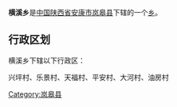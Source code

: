 {{中国乡级行政区
|行政区全称 = 横溪乡
|景观照片文件名 = 
|景观照片描述 = 
|汉语拼音 =
|其他语言 = 
|其他语言名称 = 
|位置图文件名 = 
|位置图描述 = 
|自定义图片=
|上级行政区 = [[陕西省|陕西省]][[安康市|安康市]][[岚皋县|岚皋县]]
|行政区类别 = [[乡级行政区|乡]]
|行政区划代码 = 
|行政区划 = 
|村委会 = 
|居委会 = 
|建置时间 = 
|领导职位 = 
|领导名称 = 
|政府驻地 = 
|毗邻 = 
|地理坐标 = 
|总面积 = 
|总人口 = 
|户籍人口 = 
|户籍人口年份 = 
|常住人口 = 
|常住人口年份 = 
|人口密度 = 
|GDP = 
|邮政编码 = 
|电话区号 = 
|官方网站 = 
|网站名称 = 
}}
'''横溪乡'''是[[中华人民共和国|中国]][[陕西省|陕西省]][[安康市|安康市]][[岚皋县|岚皋县]]下辖的一个[[乡级行政区|乡]]。

== 行政区划 ==
横溪乡下辖以下行政区：

兴坪村、乐景村、天福村、平安村、大河村、油房村

{{陕西小作品}}
{{岚皋县行政区划}}

[[Category:岚皋县|Category:岚皋县]]